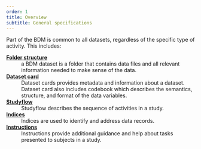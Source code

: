 ```yaml
---
order: 1
title: Overview
subtitle: General specifications
---
```


Part of the BDM is common to all datasets, regardless of the specific type of activity. This includes:

[**Folder structure**](2-folder-structure.qmd)
: a BDM dataset is a folder that contains data files and all relevant information needed to make sense of the data.

[**Dataset card**](3-dataset-card.qmd)
: Dataset cards provides metadata and information about a dataset. Dataset card also includes codebook which describes the semantics, structure, and format of the data variables.

[**Studyflow**](4-studyflow.qmd)
: Studyflow describes the sequence of activities in a study.

[**Indices**](5-indices.qmd)
: Indices are used to identify and address data records.

[**Instructions**](6-instructions.qmd)
: Instructions provide additional guidance and help about tasks presented to subjects in a study.
